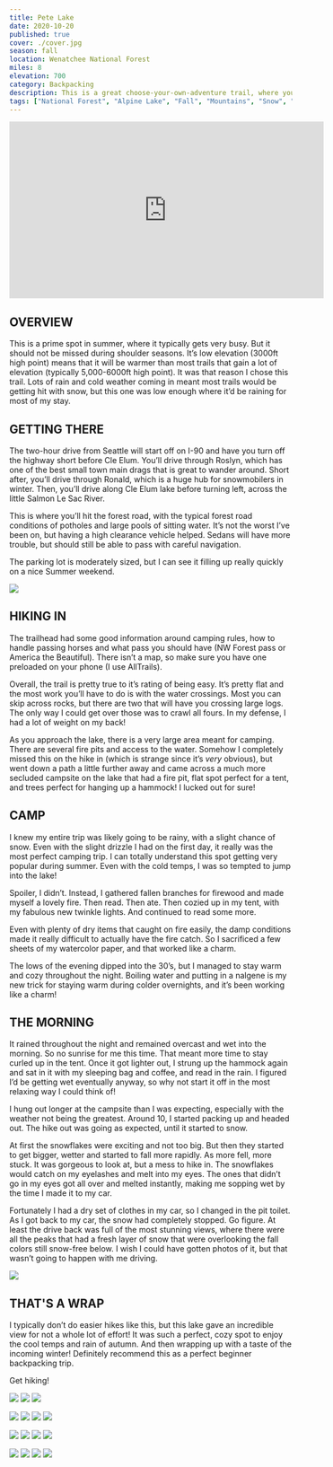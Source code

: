 ```yaml
---
title: Pete Lake
date: 2020-10-20
published: true
cover: ./cover.jpg
season: fall
location: Wenatchee National Forest
miles: 8
elevation: 700
category: Backpacking
description: This is a great choose-your-own-adventure trail, where you can hike an easy 4 miles in and set up camp on the lake.  Once there, you can hangout, have a campfire, fish and enjoy the view of the surrounding mountains over the lake. You can also take advantage of the network of trails that branch off from this one.
tags: ["National Forest", "Alpine Lake", "Fall", "Mountains", "Snow", "Backpacking", "Hike", "NW Forest Pass", "Washington", "PNW", "Easy"]
---
```


<iframe width="560" height="315" src="https://www.youtube.com/embed/IFpTFiFuBp8" frameborder="0" allow="accelerometer; autoplay; clipboard-write; encrypted-media; gyroscope; picture-in-picture" allowfullscreen></iframe>

## OVERVIEW
This is a prime spot in summer, where it typically gets very busy. But it should not be missed during shoulder seasons. It’s low elevation (3000ft high point) means that it will be warmer than most trails that gain a lot of elevation (typically 5,000-6000ft high point). It was that reason I chose this trail. Lots of rain and cold weather coming in meant most trails would be getting hit with snow, but this one was low enough where it’d be raining for most of my stay.

## GETTING THERE
The two-hour drive from Seattle will start off on I-90 and have you turn off the highway short before Cle Elum. You’ll drive through Roslyn, which has one of the best small town main drags that is great to wander around. Short after, you’ll drive through Ronald, which is a huge hub for snowmobilers in winter. Then, you’ll drive along Cle Elum lake before turning left, across the little Salmon Le Sac River.

This is where you’ll hit the forest road, with the typical forest road conditions of potholes and large pools of sitting water. It’s not the worst I’ve been on, but having a high clearance vehicle helped. Sedans will have more trouble, but should still be able to pass with careful navigation.

The parking lot is moderately sized, but I can see it filling up really quickly on a nice Summer weekend.

![](./imgs/trailhead.jpg "")

## HIKING IN
The trailhead had some good information around camping rules, how to handle passing horses and what pass you should have (NW Forest pass or America the Beautiful). There isn’t a map, so make sure you have one preloaded on your phone (I use AllTrails).

Overall, the trail is pretty true to it’s rating of being easy. It’s pretty flat and the most work you’ll have to do is with the water crossings. Most you can skip across rocks, but there are two that will have you crossing large logs. The only way I could get over those was to crawl all fours. In my defense, I had a lot of weight on my back!

As you approach the lake, there is a very large area meant for camping. There are several fire pits and access to the water.  Somehow I completely missed this on the hike in (which is strange since it’s *very* obvious), but went down a path a little further away and came across a much more secluded campsite on the lake that had a fire pit, flat spot perfect for a tent, and trees perfect for hanging up a hammock! I lucked out for sure!

## CAMP
I knew my entire trip was likely going to be rainy, with a slight chance of snow. Even with the slight drizzle I had on the first day, it really was the most perfect camping trip. I can totally understand this spot getting very popular during summer. Even with the cold temps, I was so tempted to jump into the lake!

Spoiler, I didn’t. Instead, I gathered fallen branches for firewood and made myself a lovely fire. Then read. Then ate. Then cozied up in my tent, with my fabulous new twinkle lights. And continued to read some more.

Even with plenty of dry items that caught on fire easily, the damp conditions made it really difficult to actually have the fire catch. So I sacrificed a few sheets of my watercolor paper, and that worked like a charm.

The lows of the evening dipped into the 30’s, but I managed to stay warm and cozy throughout the night. Boiling water and putting in a nalgene is my new trick for staying warm during colder overnights, and it’s been working like a charm!

## THE MORNING
It rained throughout the night and remained overcast and wet into the morning. So no sunrise for me this time.  That meant more time to stay curled up in the tent.  Once it got lighter out, I strung up the hammock again and sat in it with my sleeping bag and coffee, and read in the rain. I figured I’d be getting wet eventually anyway, so why not start it off in the most relaxing way  I could think of!

I hung out longer at the campsite than I was expecting, especially with the weather not being the greatest. Around 10, I started packing up and headed out. The hike out was going as expected, until it started to snow.

At first the snowflakes were exciting and not too big. But then they started to get bigger, wetter and started to fall more rapidly. As more fell, more stuck. It was gorgeous to look at, but a mess to hike in. The snowflakes would catch on my eyelashes and melt into my eyes. The ones that didn’t go in my eyes got all over and melted instantly, making me sopping wet by the time I made it to my car.

Fortunately I had a dry set of clothes in my car, so I changed in the pit toilet. As I got back to my car, the snow had completely stopped. Go figure. At least the drive back was full of the most stunning views, where there were all the peaks that had a fresh layer of snow that were overlooking the fall colors still snow-free below. I wish I could have gotten photos of it, but that wasn’t going to happen with me driving.

![](./imgs/campsite.jpg "")

## THAT'S A WRAP
I typically don’t do easier hikes like this, but this lake gave an incredible view for not a whole lot of effort! It was such a perfect, cozy spot to enjoy the cool temps and rain of autumn. And then wrapping up with a taste of the incoming winter! Definitely recommend this as a perfect beginner backpacking trip.

Get hiking!

![](./imgs/dogs_trail.jpg "")
![](./imgs/ember_trail.jpg "")
![](./imgs/trail.jpg "")

![](./imgs/dog_on_log.jpg "")
![](./imgs/log_bridge.jpg "")
![](./imgs/log_crossing.jpg "")
![](./imgs/water_crossing.jpg "")

![](./imgs/tent.jpg "")
![](./imgs/pete_lake.jpg "")
![](./imgs/fire.jpg "")
![](./imgs/dusk.jpg "")

![](./imgs/fall_colors.jpg "")
![](./imgs/snow.jpg "")
![](./imgs/snowflakes.jpg "")
![](./imgs/snowy_trail.jpg "")
